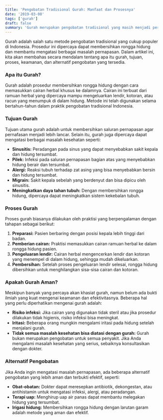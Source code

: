 ```yaml
---
title: 'Pengobatan Tradisional Gurah: Manfaat dan Prosesnya'
date: '2019-03-08'
tags: ['gurah']
draft: false
summary: 'Gurah merupakan pengobatan tradisional yang masih menjadi perdebatan. Meskipun banyak yang percaya akan khasiatnya, namun belum ada bukti ilmiah yang kuat mendukung klaim tersebut. Jika Anda ingin mencoba gurah, sebaiknya konsultasikan terlebih dahulu dengan dokter atau praktisi kesehatan yang kompeten.'
---
```


Gurah adalah salah satu metode pengobatan tradisional yang cukup populer di Indonesia. Prosedur ini dipercaya dapat membersihkan rongga hidung dan membantu mengatasi berbagai masalah pernapasan. Dalam artikel ini, kita akan membahas secara mendalam tentang apa itu gurah, tujuan, proses, keamanan, dan alternatif pengobatan yang tersedia.

### Apa itu Gurah?

Gurah adalah prosedur membersihkan rongga hidung dengan cara memasukkan cairan herbal khusus ke dalamnya. Cairan ini terbuat dari ramuan herbal yang dipercaya mampu mengeluarkan lendir, kotoran, atau racun yang menumpuk di dalam hidung. Metode ini telah digunakan selama bertahun-tahun dalam praktik pengobatan tradisional Indonesia.

### Tujuan Gurah

Tujuan utama gurah adalah untuk membersihkan saluran pernapasan agar pernafasan menjadi lebih lancar. Selain itu, gurah juga dipercaya dapat mengatasi berbagai masalah kesehatan seperti:

- **Sinusitis:** Peradangan pada sinus yang dapat menyebabkan sakit kepala dan hidung tersumbat.
- **Pilek:** Infeksi pada saluran pernapasan bagian atas yang menyebabkan hidung berair dan tersumbat.
- **Alergi:** Reaksi tubuh terhadap zat asing yang bisa menyebabkan bersin dan hidung tersumbat.
- **Migrain:** Sakit kepala sebelah yang berdenyut dan bisa dipicu oleh sinusitis.
- **Meningkatkan daya tahan tubuh:** Dengan membersihkan rongga hidung, dipercaya dapat meningkatkan sistem kekebalan tubuh.

### Proses Gurah

Proses gurah biasanya dilakukan oleh praktisi yang berpengalaman dengan tahapan sebagai berikut:

1. **Preparasi:** Pasien berbaring dengan posisi kepala lebih tinggi dari badan.
2. **Pemberian cairan:** Praktisi memasukkan cairan ramuan herbal ke dalam rongga hidung pasien.
3. **Pengeluaran lendir:** Cairan herbal mengencerkan lendir dan kotoran yang menempel di dalam hidung, sehingga mudah dikeluarkan.
4. **Pembersihan:** Setelah proses pengeluaran lendir selesai, rongga hidung dibersihkan untuk menghilangkan sisa-sisa cairan dan kotoran.

### Apakah Gurah Aman?

Meskipun banyak yang percaya akan khasiat gurah, namun belum ada bukti ilmiah yang kuat mengenai keamanan dan efektivitasnya. Beberapa hal yang perlu diperhatikan mengenai gurah adalah:

- **Risiko infeksi:** Jika cairan yang digunakan tidak steril atau jika prosedur dilakukan tidak higienis, risiko infeksi bisa meningkat.
- **Iritasi:** Beberapa orang mungkin mengalami iritasi pada hidung setelah menjalani gurah.
- **Tidak semua masalah kesehatan bisa diatasi dengan gurah:** Gurah bukan merupakan pengobatan untuk semua penyakit. Jika Anda mengalami masalah kesehatan yang serius, sebaiknya konsultasikan dengan dokter.

### Alternatif Pengobatan

Jika Anda ingin mengatasi masalah pernapasan, ada beberapa alternatif pengobatan yang lebih aman dan terbukti efektif, seperti:

- **Obat-obatan:** Dokter dapat meresepkan antibiotik, dekongestan, atau antihistamin untuk mengatasi infeksi, alergi, atau peradangan.
- **Terapi uap:** Menghirup uap air panas dapat membantu melegakan hidung yang tersumbat.
- **Irigasi hidung:** Membersihkan rongga hidung dengan larutan garam adalah metode yang aman dan efektif.
